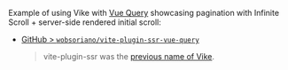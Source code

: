 Example of using Vike with [Vue Query](https://github.com/DamianOsipiuk/vue-query) showcasing pagination with Infinite Scroll + server-side rendered initial scroll:
 - [GitHub > `wobsoriano/vite-plugin-ssr-vue-query`](https://github.com/wobsoriano/vite-plugin-ssr-vue-query)
   > vite-plugin-ssr was the [previous name of Vike](https://vite-plugin-ssr.com/vike).
